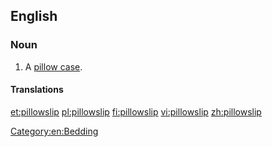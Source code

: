 ==English==

===Noun===
{{en-noun}}

# A [[pillow case]].

====Translations====
{{trans-see|pillow case}}

[[Category:en:Bedding]]

[[et:pillowslip]]
[[pl:pillowslip]]
[[fi:pillowslip]]
[[vi:pillowslip]]
[[zh:pillowslip]]